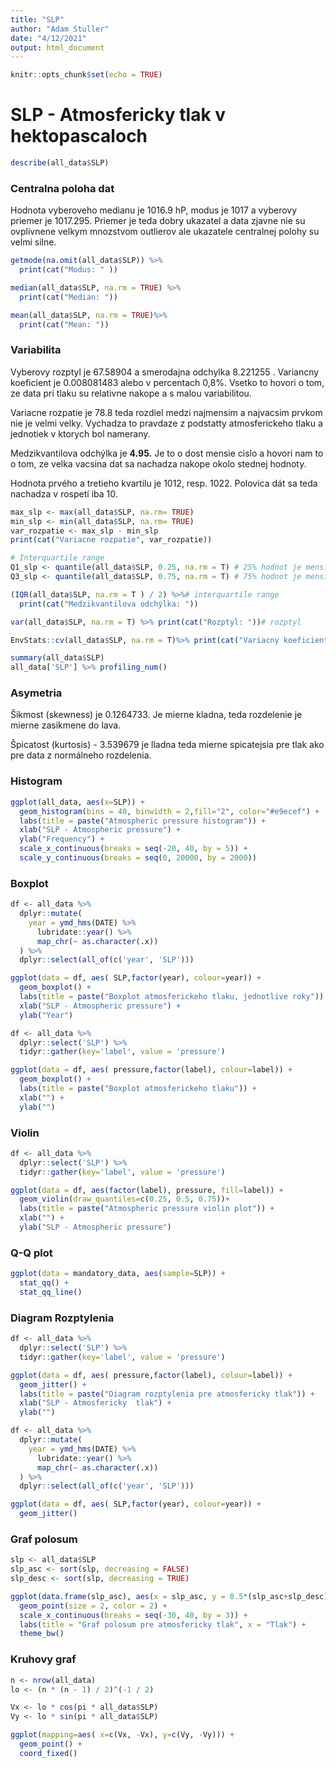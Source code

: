 ```yaml
---
title: "SLP"
author: "Adam Stuller"
date: "4/12/2021"
output: html_document
---
```


```r
knitr::opts_chunk$set(echo = TRUE)
```

# SLP -  Atmosfericky tlak v hektopascaloch

```r
describe(all_data$SLP) 
```


### Centralna poloha dat

Hodnota vyberoveho medianu je 1016.9 hP, modus je 1017 a vyberovy priemer je 1017.295. Priemer je teda dobry ukazatel a data zjavne nie su ovplivnene velkym mnozstvom outlierov ale ukazatele centralnej polohy su velmi silne.

```r
getmode(na.omit(all_data$SLP)) %>%
  print(cat("Modus: " ))

median(all_data$SLP, na.rm = TRUE) %>%
  print(cat("Median: "))

mean(all_data$SLP, na.rm = TRUE)%>%
  print(cat("Mean: "))
```

### Variabilita

Vyberovy rozptyl je 67.58904 a smerodajna odchylka 8.221255 . Variancny koeficient je 0.008081483 alebo v percentach 0,8%. Vsetko to hovori o tom, ze data pri tlaku su relativne nakope a s malou variabilitou.

Variacne rozpatie je 78.8 teda rozdiel medzi najmensim a najvacsim prvkom nie je velmi velky. Vychadza to pravdaze z podstatty atmosferickeho tlaku a jednotiek v ktorych bol namerany.

Medzikvantilova odchýlka je **4.95.** Je to o dost mensie cislo a hovori nam to o tom, ze velka vacsina dat sa nachadza nakope okolo stednej hodnoty.

Hodnota prvého a tretieho kvartilu je 1012, resp. 1022. Polovica dát sa teda nachadza v rospetí iba 10.

```r
max_slp <- max(all_data$SLP, na.rm= TRUE)
min_slp <- min(all_data$SLP, na.rm= TRUE)
var_rozpatie <- max_slp - min_slp
print(cat("Variacne rozpatie", var_rozpatie))
```

```r
# Interquartile range
Q1_slp <- quantile(all_data$SLP, 0.25, na.rm = T) # 25% hodnot je mensich a 75% vacsich
Q3_slp <- quantile(all_data$SLP, 0.75, na.rm = T) # 75% hodnot je mensich a 25% vacsich

(IQR(all_data$SLP, na.rm = T ) / 2) %>%# interquartile range
  print(cat("Medzikvantilova odchýlka: "))
```

```r
var(all_data$SLP, na.rm = T) %>% print(cat("Rozptyl: "))# rozptyl

EnvStats::cv(all_data$SLP, na.rm = T)%>% print(cat("Variacny koeficient: ")) # variacny koeficient
```

```r
summary(all_data$SLP)
all_data['SLP'] %>% profiling_num()
```

### Asymetria

Šikmost (skewness) je 0.1264733. Je mierne kladna, teda rozdelenie je mierne zasikmene do lava.

Špicatost (kurtosis) - 3.539679 je lladna teda mierne spicatejsia pre tlak ako pre data z normálneho rozdelenia.

### Histogram

```r
ggplot(all_data, aes(x=SLP)) + 
  geom_histogram(bins = 40, binwidth = 2,fill="2", color="#e9ecef") +
  labs(title = paste("Atmospheric pressure histogram")) +
  xlab("SLP - Atmospheric pressure") +
  ylab("Frequency") +
  scale_x_continuous(breaks = seq(-20, 40, by = 5)) +
  scale_y_continuous(breaks = seq(0, 20000, by = 2000))
```

### Boxplot

```r
df <- all_data %>% 
  dplyr::mutate(
    year = ymd_hms(DATE) %>% 
      lubridate::year() %>% 
      map_chr(~ as.character(.x))
  ) %>%
  dplyr::select(all_of(c('year', 'SLP')))

ggplot(data = df, aes( SLP,factor(year), colour=year)) +
  geom_boxplot() +
  labs(title = paste("Boxplot atmosferickeho tlaku, jednotlive roky")) +
  xlab("SLP - Atmospheric pressure") +
  ylab("Year") 
```

```r
df <- all_data %>% 
  dplyr::select('SLP') %>%
  tidyr::gather(key='label', value = 'pressure')

ggplot(data = df, aes( pressure,factor(label), colour=label)) +
  geom_boxplot() +
  labs(title = paste("Boxplot atmosferickeho tlaku")) +
  xlab("") +
  ylab("") 
```

### Violin

```r
df <- all_data %>%
  dplyr::select('SLP') %>%
  tidyr::gather(key='label', value = 'pressure')

ggplot(data = df, aes(factor(label), pressure, fill=label)) +
  geom_violin(draw_quantiles=c(0.25, 0.5, 0.75))+
  labs(title = paste("Atmospheric pressure violin plot")) +
  xlab("") +
  ylab("SLP - Atmospheric pressure") 
```

### Q-Q plot

```r
ggplot(data = mandatory_data, aes(sample=SLP)) +
  stat_qq() + 
  stat_qq_line()
```

### Diagram Rozptylenia

```r
df <- all_data %>%
  dplyr::select('SLP') %>%
  tidyr::gather(key='label', value = 'pressure')

ggplot(data = df, aes( pressure,factor(label), colour=label)) +
  geom_jitter() +
  labs(title = paste("Diagram rozptylenia pre atmosfericky tlak")) +
  xlab("SLP - Atmosfericky  tlak") +
  ylab("") 

```

```r

df <- all_data %>% 
  dplyr::mutate(
    year = ymd_hms(DATE) %>% 
      lubridate::year() %>% 
      map_chr(~ as.character(.x))
  ) %>%
  dplyr::select(all_of(c('year', 'SLP')))

ggplot(data = df, aes( SLP,factor(year), colour=year)) +
  geom_jitter() 
```

### Graf polosum

```r
slp <- all_data$SLP
slp_asc <- sort(slp, decreasing = FALSE)
slp_desc <- sort(slp, decreasing = TRUE)

ggplot(data.frame(slp_asc), aes(x = slp_asc, y = 0.5*(slp_asc+slp_desc))) + 
  geom_point(size = 2, color = 2) +
  scale_x_continuous(breaks = seq(-30, 40, by = 3)) +
  labs(title = "Graf polosum pre atmosfericky tlak", x = "Tlak") +
  theme_bw()
```

### Kruhovy graf

```r
n <- nrow(all_data)
lo <- (n * (n - 1) / 2)^(-1 / 2)

Vx <- lo * cos(pi * all_data$SLP)
Vy <- lo * sin(pi * all_data$SLP)

ggplot(mapping=aes( x=c(Vx, -Vx), y=c(Vy, -Vy))) +
  geom_point() + 
  coord_fixed()
```
